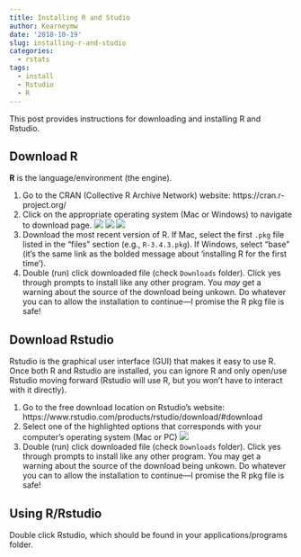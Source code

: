 ```yaml
---
title: Installing R and Studio
author: Kearneymw
date: '2018-10-19'
slug: installing-r-and-studio
categories:
  - rstats
tags:
  - install
  - Rstudio
  - R
---
```


This post provides instructions for downloading and installing R and Rstudio.

## Download R

**R** is the language/environment (the engine).

1. Go to the CRAN (Collective R Archive Network) website: https://cran.r-project.org/
1. Click on the appropriate operating system (Mac or Windows) to navigate to download page.
    <img src='/img/install-r2.png'>
    <img src='/img/install-r-mac.png'>
    <img src='/img/install-r-windows.png'>
1. Download the most recent version of R. If Mac, select the first `.pkg` file listed in the "files" section (e.g., `R-3.4.3.pkg`). If Windows, select "base" (it's the same link as the bolded message about 'installing R for the first time').
1. Double (run) click downloaded file (check `Downloads` folder). Click yes through prompts to install like any other program. You *may* get a warning about the source of the download being unkown. Do whatever you can to allow the installation to continue---I promise the R pkg file is safe!

## Download Rstudio

Rstudio is the graphical user interface (GUI) that makes it easy to use R. Once both R and Rstudio are installed, you can ignore R and only open/use Rstudio moving forward (Rstudio will use R, but you won't have to interact with it directly).

1. Go to the free download location on Rstudio's website: https://www.rstudio.com/products/rstudio/download/#download
1. Select one of the highlighted options that corresponds with your computer's operating system (Mac or PC)
    <img src='/img/install-rstudio2.png'>
1. Double (run) click downloaded file (check `Downloads` folder). Click yes through prompts to install like any other program. You may get a warning about the source of the download being unkown. Do whatever you can to allow the installation to continue---I promise the R pkg file is safe!

## Using R/Rstudio

Double click Rstudio, which should be found in your applications/programs folder.



